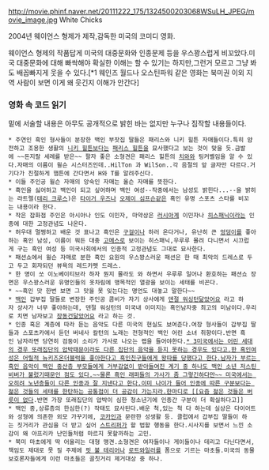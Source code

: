 http://movie.phinf.naver.net/20111222_175/1324500203068WSuLH_JPEG/movie_image.jpg
White Chicks 

2004년 웨이언스 형제가 제작,감독한 미국의 코미디 영화.

웨이언스 형제의 작품답게 미국의 대중문화와 인종문제 등을 우스꽝스럽게 비꼬았다.미국 대중문화에 대해 빠싹해야 확실한 이해는 할 수 있기는 하지만,그런거 모르고 그냥 봐도 배꼽빠지게 웃을 수 있다.[*1 웨인즈 월드나 오스틴파워 같은 영화는 북미권 이외 지역 사람이 보면 이게 왜 웃긴지 이해가 안간다]

=== 영화 속 코드 읽기 ===
밑에 서술할 내용은 아무도 공개적으로 밝힌 바는 없지만 누구나 짐작할 내용들이다.

 * 주연인 흑인 형사들이 분장한 백인 부잣집 딸들은 패리스와 니키 힐튼 자매들이다.특히 얌전하고 조용한 생활의 [[니키 힐튼]]보다는 [[패리스 힐튼]]을 묘사했다고 보는 것이 맞을 듯.금발에 ~~돈지랄 세례를 받은~~ 팔자 좋은 소형견은 패리스 힐튼의 [[치와와]] 팅커벨임을 알 수 있다.자매의 이름이 윌슨 시스터즈인데..HilTon 과 WilSon..각 음절의 앞 글자만 다르다.거기다가 친절하게 햄튼에 간다면서 H와 T를 알려주신다.
 * 이들 주인공 윌슨 자매의 앙숙인 자매는 올슨 자매를 뜻한다.
 * 흑인을 싫어하고 백인이 되고 싶어하며 백인 여성--작중에서는 남성도 밝힌다...--을 밝히는 라트렐([[테리 크루스]])은 [[타이거 우즈]]나 [[오제이 심프슨]]같은 흑인 유명 스포츠 스타를 비꼬는 내용이라 한다.
 * 작은 잡화점 주인은 아시아나 인도 이민자, 마약상은 [[러시아]]계 이민자나 [[히스패닉]]이라는 인종에 대한 고정관념도 나온다.
 * 허우대 멀쩡하고 배운 것 표나고 흑인은 [[구걸]]이나 하러 온다거나, 유난히 큰 [[엉덩이]]를 좋아하는 흑인 남성, 이름이 뭐든 대충 [[고메스]]로 보이는 히스패닉,우루루 몰려 다니면서 시끄럽게 구는 흑인 여성 등 미국사회에서의 인종적 고정관념도 그대로 묘사한다.
 * 패션쇼에서 윌슨 자매로 분한 흑인 요원의 우스꽝스러운 패션은 한 때 최악의 드레스로 두고 두고 회자되던 뷰욕의 레드카펫 드레스.
 * 한 명이 쏘 이노베이티브라 하자 뭔지 몰라도 와 하면서 우루루 일어나 환호하는 패션쇼 장면은 우스꽝스러운 유명인들의 옷차림에 맹목적인 열광을 보이는 세태를 비꼰다.
 * ~~흑인 맛 한번 보면 그 맛을 못 잊는다는 명언도 대놓고 말한다~~
 * [[백인]] 갑부집 딸들로 변장한 주인공 콤비가 자기 상사에게 [[덴절 워싱턴]]닮았어요 라고 하자 상사가 너무 좋아하는데, 덴절 워싱턴의 미국내 이미지는 흑인남자중 최고의 미남이다.우리로 치면 남자보고 [[장동건]]닮았어요 라고 하는 것.
 * 인종 혹은 계층에 따라 듣는 음악도 다른 미국의 현실도 보여준다.여장 형사들이 갑부집 딸들과 스포츠카에서 듣던 버네사 칼턴의 노래는 전형적인 백인 어린 소녀 취향이다.반면 흑인 남자라면 당연히 검둥이 소리가 가사로 나오는 랩을 들어야한다.[[* 3미국에서는 어린 세대의 경우 또래집단의 압박때문이라도 다른 집단의 음악을 듣지 못하는 경우도 있다고.한 흑인여성은 어릴적 뉴키즈온더블럭을 좋아한다고 흑인친구들에게 왕따를 당했다고 한다.남자가 부르는 흑인 음악이 백인 중산층 부모들에게 거부감없이 받아들여진 계기 중 하나도 백인 소년 저스틴 비버가 불렀기때문인 점도 있다.~~물론 흑인 래퍼들의 가사가 좀 그렇긴하다만~~ 미국에서는 오히려 노년층들이 다른 인종과 잘 지낸다고 한다.이미 나이가 들어 인종에 따른 구분보다는 젊은 것들의 세태를 한탄하는 공통점이 더 공감이 가는지라.한마디로 [[요즘 젊은 것들은 버릇이 없다]].반면 가장 또래집단의 압박이 심한 청소년기에 인종간 구분이 더 확실하다고]]
 * 백인 중,상류층의 한심한(?) 작태도 묘사된다.배운 척,있는 척 다 하는데 실상은 다이어트와 성형에 의존한 외모 가꾸기에, [[코카인]]과 문란한 성생활 등. 클럽에서 갑부집 딸들이 하는 짓거리가 관심을 더 받고 싶어 [[스트리퍼]]가 할 법할 행동을 한다.시사지를 보면서 느낀 소감이 왜 아프리카 난민들처럼 마르지 못할까하는 고민. 
 * 북미 마초에게 딱 어울리는 대형 맹견.소형견은 여자들이나 게이들이나 데리고 다닌다면서,책임도 제대로 못 질 주제에 [[핏 불 테리어]]나 [[로트와일러]]를 폼으로 기르는 마초들.미국의 동물보호론자들에게 이런 마초들은 골칫거리 제거대상 중 하나.
